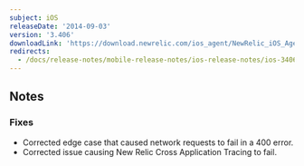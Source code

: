 ```yaml
---
subject: iOS
releaseDate: '2014-09-03'
version: '3.406'
downloadLink: 'https://download.newrelic.com/ios_agent/NewRelic_iOS_Agent_3.406.zip'
redirects:
  - /docs/release-notes/mobile-release-notes/ios-release-notes/ios-3406
---
```


## Notes

### Fixes

* Corrected edge case that caused network requests to fail in a 400 error.
* Corrected issue causing New Relic Cross Application Tracing to fail.
